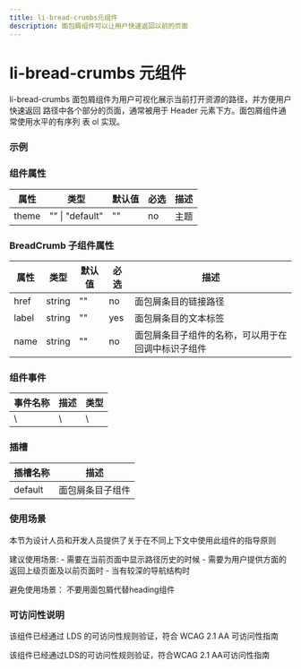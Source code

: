 ```yaml
---
title: li-bread-crumbs元组件
description: 面包屑组件可以让用户快速返回以前的页面
---
```


# li-bread-crumbs 元组件

li-bread-crumbs 面包屑组件为用户可视化展示当前打开资源的路径，并方便用户快速返回
路径中各个部分的页面，通常被用于 Header 元素下方。面包屑组件通常使用水平的有序列
表 ol 实现。

### 示例


### 组件属性

| 属性  | 类型            | 默认值 | 必选 | 描述 |
| ----- | --------------- | ------ | ---- | ---- |
| theme | "" \| "default" | ""     | no   | 主题 |

### BreadCrumb 子组件属性

| 属性  | 类型   | 默认值 | 必选 | 描述                                               |
| ----- | ------ | ------ | ---- | -------------------------------------------------- |
| href  | string | ""     | no   | 面包屑条目的链接路径                               |
| label | string | ""     | yes  | 面包屑条目的文本标签                               |
| name  | string | ""     | no   | 面包屑条目子组件的名称，可以用于在回调中标识子组件 |

### 组件事件

| 事件名称 | 描述 | 类型 |
| -------- | ---- | ---- |
| \        | \    | \    |

### 插槽

| 插槽名称 | 描述             |
| -------- | ---------------- |
| default  | 面包屑条目子组件 |

### 使用场景

本节为设计人员和开发人员提供了关于在不同上下文中使用此组件的指导原则


<Callout emoji='❤️'>
  建议使用场景: - 需要在当前页面中显示路径历史的时候 -
  需要为用户提供方面的返回上级页面及以前页面时 - 当有较深的导航结构时
</Callout>

<Callout
  type='error'
  emoji='️🚫'>
  避免使用场景： 不要用面包屑代替heading组件
</Callout>

### 可访问性说明

该组件已经通过 LDS 的可访问性规则验证，符合 WCAG 2.1 AA 可访问性指南

<Callout
  type='warning'
  emoji='✅'>
  该组件已经通过LDS的可访问性规则验证，符合WCAG 2.1 AA可访问性指南
</Callout>
